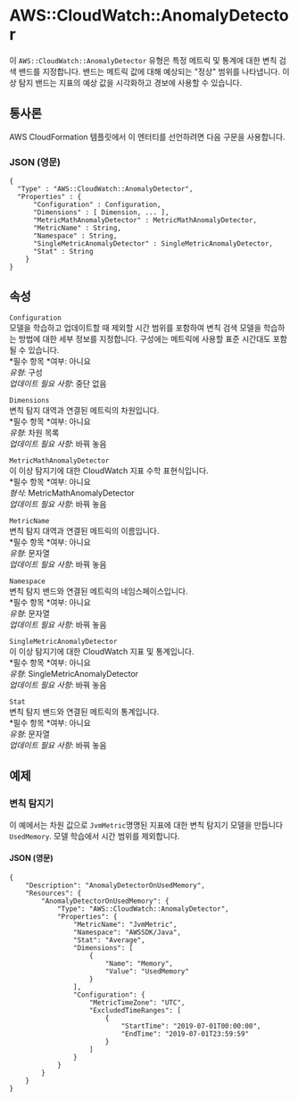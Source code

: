 # AWS::CloudWatch::AnomalyDetector

이 `AWS::CloudWatch::AnomalyDetector` 유형은 특정 메트릭 및 통계에 대한 변칙 검색 밴드를 지정합니다. 밴드는 메트릭 값에 대해 예상되는 "정상" 범위를 나타냅니다. 이상 탐지 밴드는 지표의 예상 값을 시각화하고 경보에 사용할 수 있습니다.

## 통사론

AWS CloudFormation 템플릿에서 이 엔터티를 선언하려면 다음 구문을 사용합니다.

### JSON (영문)

```
{
  "Type" : "AWS::CloudWatch::AnomalyDetector",
  "Properties" : {
      "Configuration" : Configuration,
      "Dimensions" : [ Dimension, ... ],
      "MetricMathAnomalyDetector" : MetricMathAnomalyDetector,
      "MetricName" : String,
      "Namespace" : String,
      "SingleMetricAnomalyDetector" : SingleMetricAnomalyDetector,
      "Stat" : String
    }
}
```

## 속성

`Configuration`  
모델을 학습하고 업데이트할 때 제외할 시간 범위를 포함하여 변칙 검색 모델을 학습하는 방법에 대한 세부 정보를 지정합니다. 구성에는 메트릭에 사용할 표준 시간대도 포함될 수 있습니다.  
*필수 항목 *여부: 아니요  
_유형_: 구성  
_업데이트 필요 사항_: 중단 없음

`Dimensions`  
변칙 탐지 대역과 연결된 메트릭의 차원입니다.  
*필수 항목 *여부: 아니요  
_유형_: 차원 목록  
_업데이트 필요 사항_: 바꿔 놓음

`MetricMathAnomalyDetector`  
이 이상 탐지기에 대한 CloudWatch 지표 수학 표현식입니다.  
*필수 항목 *여부: 아니요  
_형식_: MetricMathAnomalyDetector  
_업데이트 필요 사항_: 바꿔 놓음

`MetricName`  
변칙 탐지 대역과 연결된 메트릭의 이름입니다.  
*필수 항목 *여부: 아니요  
_유형_: 문자열  
_업데이트 필요 사항_: 바꿔 놓음

`Namespace`  
변칙 탐지 밴드와 연결된 메트릭의 네임스페이스입니다.  
*필수 항목 *여부: 아니요  
_유형_: 문자열  
_업데이트 필요 사항_: 바꿔 놓음

`SingleMetricAnomalyDetector`  
이 이상 탐지기에 대한 CloudWatch 지표 및 통계입니다.  
*필수 항목 *여부: 아니요  
_유형_: SingleMetricAnomalyDetector  
_업데이트 필요 사항_: 바꿔 놓음

`Stat`  
변칙 탐지 밴드와 연결된 메트릭의 통계입니다.  
*필수 항목 *여부: 아니요  
_유형_: 문자열  
_업데이트 필요 사항_: 바꿔 놓음

## 예제

### 변칙 탐지기

이 예에서는 차원 값으로 `JvmMetric`명명된 지표에 대한 변칙 탐지기 모델을 만듭니다`UsedMemory`. 모델 학습에서 시간 범위를 제외합니다.

#### JSON (영문)

```
{
    "Description": "AnomalyDetectorOnUsedMemory",
    "Resources": {
        "AnomalyDetectorOnUsedMemory": {
            "Type": "AWS::CloudWatch::AnomalyDetector",
            "Properties": {
                "MetricName": "JvmMetric",
                "Namespace": "AWSSDK/Java",
                "Stat": "Average",
                "Dimensions": [
                    {
                        "Name": "Memory",
                        "Value": "UsedMemory"
                    }
                ],
                "Configuration": {
                    "MetricTimeZone": "UTC",
                    "ExcludedTimeRanges": [
                        {
                            "StartTime": "2019-07-01T00:00:00",
                            "EndTime": "2019-07-01T23:59:59"
                        }
                    ]
                }
            }
        }
    }
}
```
